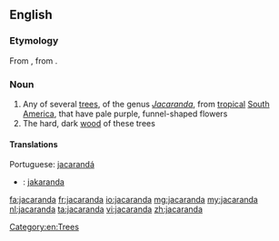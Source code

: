 ==English==

===Etymology===
From {{etyl|pt|en}} {{term|jacarandá|lang=pt}}, from {{etyl|tpw|en}} {{term|yacaranda|lang=tpw}}.

===Noun===
{{wikipedia}}
{{en-noun}}

# Any of several [[tree]]s, of the genus ''[[Jacaranda]]'', from [[tropical]] [[South America]], that have pale purple, funnel-shaped flowers
# The hard, dark [[wood]] of these trees

====Translations====
{{rfc-tsort|unknown line format: Portuguese:  jacarandá }}
{{trans-top|the tree}}
Portuguese: [[jacarandá]]
{{trans-mid}}
{{trans-bottom}}

{{trans-top|the wood of these trees}}
{{trans-mid}}
{{trans-bottom}}

{{checktrans-top}}
* {{ttbc|sv}}: [[jakaranda]] {{c}}
{{trans-bottom}}

[[Category:en:Trees]]

[[fa:jacaranda]]
[[fr:jacaranda]]
[[io:jacaranda]]
[[mg:jacaranda]]
[[my:jacaranda]]
[[nl:jacaranda]]
[[ta:jacaranda]]
[[vi:jacaranda]]
[[zh:jacaranda]]